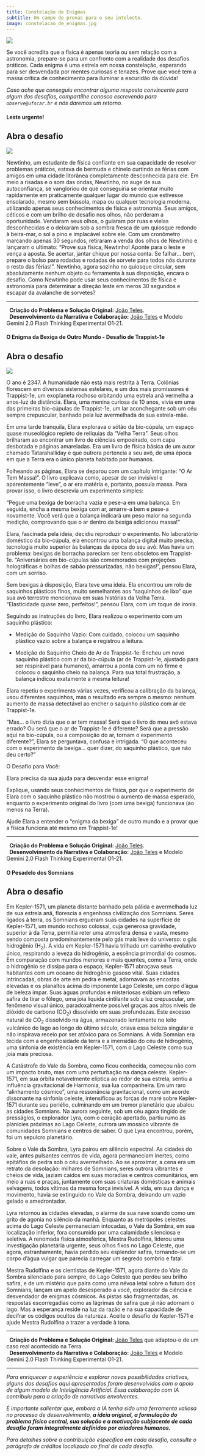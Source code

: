```yaml
---
title: Constelação de Enigmas
subtitle: Um campo de provas para o seu intelecto.
image: constelacao_de_enigmas.jpg
---
```


![](constelacao_de_enigmas.jpg){fig-align="center" .responsive-img}

Se você acredita que a física é apenas teoria ou sem relação com a astronomia, prepare-se para um confronto com a realidade dos desafios práticos. Cada enigma é uma estrela em nossa constelação, esperando para ser desvendada por mentes curiosas e tenazes. Prove que você tem a massa crítica de conhecimento para iluminar a escuridão da dúvida!

_Caso ache que conseguiu encontrar alguma resposta convincente para algum dos desafios, compartilhe conosco escrevendo para `observe@ufscar.br` e nós daremos um retorno._

#### Leste urgente!
::: {.callout-tip collapse="true"}
# Abra o desafio

![](leste_urgente.jpg){.img-left}

Newtinho, um estudante de física confiante em sua capacidade de resolver problemas práticos, estava de bermuda e chinelo curtindo as férias com amigos em uma cidade litorânea completamente desconhecida para ele. Em meio a risadas e o som das ondas, Newtinho, no auge de sua autoconfiança, se vangloriou de que conseguiria se orientar muito rapidamente em praticamente qualquer lugar do mundo que estivesse ensolarado, mesmo sem bússola, mapa ou qualquer tecnologia moderna, utilizando apenas seus conhecimentos de física e astronomia. Seus amigos, céticos e com um brilho de desafio nos olhos, não perderam a oportunidade. Vendaram seus olhos, o guiaram por ruas e vielas desconhecidas e o deixaram sob a sombra fresca de um quiosque redondo à beira-mar, o sol a pino e implacável sobre ele. Com um cronômetro marcando apenas 30 segundos, retiraram a venda dos olhos de Newtinho e lançaram o ultimato: "Prove sua física, Newtinho! Aponte para o leste e vença a aposta. Se acertar, jantar chique por nossa conta. Se falhar... bem, prepare o bolso para rodadas e rodadas de sorvete para todos nós durante o resto das férias!". Newtinho, agora sozinho no quiosque circular, sem absolutamente nenhum objeto ou ferramenta à sua disposição, encara o desafio. Como Newtinho pode usar seus conhecimentos de física e astronomia para determinar a direção leste em meros 30 segundos e escapar da avalanche de sorvetes?

---

|   **Criação do Problema e Solução Original:** [João Teles](/equipe/professores/joao_teles.qmd).
|   **Desenvolvimento da Narrativa e Colaboração:** [João Teles](/equipe/professores/joao_teles.qmd) e Modelo Gemini 2.0 Flash Thinking Experimental O1-21.

:::

#### O Enigma da Bexiga de Outro Mundo - Desafio de Trappist-1e
::: {.callout-tip collapse="true"}
# Abra o desafio

![](bexiga_de_outro_mundo.jpg){.img-left}

O ano é 2347. A humanidade não está mais restrita à Terra. Colônias florescem em diversos sistemas estelares, e um dos mais promissores é Trappist-1e, um exoplaneta rochoso orbitando uma estrela anã vermelha a anos-luz de distância. Elara, uma menina curiosa de 10 anos, vivia em uma das primeiras bio-cúpulas de Trappist-1e, um lar aconchegante sob um céu sempre crepuscular, banhado pela luz avermelhada de sua estrela-mãe.

Em uma tarde tranquila, Elara explorava o sótão da bio-cúpula, um espaço quase museológico repleto de relíquias da "Velha Terra". Seus olhos brilharam ao encontrar um livro de ciências empoeirado, com capa desbotada e páginas amareladas. Era um livro de física básica de um autor chamado Tatarahalliday e que outrora pertencia a seu avô, de uma época em que a Terra era o único planeta habitado por humanos.

Folheando as páginas, Elara se deparou com um capítulo intrigante: "O Ar Tem Massa!". O livro explicava como, apesar de ser invisível e aparentemente "leve", o ar era matéria e, portanto, possuía massa. Para provar isso, o livro descrevia um experimento simples:

"Pegue uma bexiga de borracha vazia e pese-a em uma balança. Em seguida, encha a mesma bexiga com ar, amarre-a bem e pese-a novamente. Você verá que a balança indicará um peso maior na segunda medição, comprovando que o ar dentro da bexiga adicionou massa!"

Elara, fascinada pela ideia, decidiu reproduzir o experimento. No laboratório doméstico da bio-cúpula, ela encontrou uma balança digital muito precisa, tecnologia muito superior às balanças da época do seu avô. Mas havia um problema: bexigas de borracha pareciam ser itens obsoletos em Trappist-1e. "Aniversários em bio-cúpulas são comemorados com projeções holográficas e bolhas de sabão pressurizadas, não bexigas!", pensou Elara, com um sorriso.

Sem bexigas à disposição, Elara teve uma ideia. Ela encontrou um rolo de saquinhos plásticos finos, muito semelhantes aos "saquinhos de lixo" que sua avó terrestre mencionava em suas histórias da Velha Terra. "Elasticidade quase zero, perfeitos!", pensou Elara, com um toque de ironia.

Seguindo as instruções do livro, Elara realizou o experimento com um saquinho plástico:

- Medição do Saquinho Vazio: Com cuidado, colocou um saquinho plástico vazio sobre a balança e registrou a leitura.

- Medição do Saquinho Cheio de Ar de Trappist-1e: Encheu um novo saquinho plástico com ar da bio-cúpula (ar de Trappist-1e, ajustado para ser respirável para humanos), amarrou a ponta com um nó firme e colocou o saquinho cheio na balança. Para sua total frustração, a balança indicou exatamente a mesma leitura!

Elara repetiu o experimento várias vezes, verificou a calibração da balança, usou diferentes saquinhos, mas o resultado era sempre o mesmo: nenhum aumento de massa detectável ao encher o saquinho plástico com ar de Trappist-1e.

"Mas... o livro dizia que o ar tem massa! Será que o livro do meu avô estava errado? Ou será que o ar de Trappist-1e é diferente? Será que a pressão aqui na bio-cúpula, ou a composição do ar, tornam o experimento diferente?", Elara se perguntava, confusa e intrigada. "O que aconteceu com o experimento da bexiga... quer dizer, do saquinho plástico, que não deu certo?"

O Desafio para Você:

Elara precisa da sua ajuda para desvendar esse enigma!

Explique, usando seus conhecimentos de física, por que o experimento de Elara com o saquinho plástico não mostrou o aumento de massa esperado, enquanto o experimento original do livro (com uma bexiga) funcionava (ao menos na Terra).

Ajude Elara a entender o "enigma da bexiga" de outro mundo e a provar que a física funciona até mesmo em Trappist-1e!

---

|   **Criação do Problema e Solução Original:** [João Teles](/equipe/professores/joao_teles.qmd).
|   **Desenvolvimento da Narrativa e Colaboração:** [João Teles](/equipe/professores/joao_teles.qmd) e Modelo Gemini 2.0 Flash Thinking Experimental O1-21.

:::


#### O Pesadelo dos Somnians
::: {.callout-tip collapse="true"}
# Abra o desafio

Em Kepler-1571, um planeta distante banhado pela pálida e avermelhada luz de sua estrela anã, florescia a engenhosa civilização dos Somnians. Seres ligados à terra, os Somnians ergueram suas cidades na superfície de Kepler-1571, um mundo rochoso colossal, cuja generosa gravidade, superior à da Terra, permitia reter uma atmosfera densa e vasta, mesmo sendo composta predominantemente pelo gás mais leve do universo: o gás hidrogênio (H~2~). A vida em Kepler-1571 havia trilhado um caminho evolutivo único, respirando a leveza do hidrogênio, a essência primordial do cosmos. Em comparação com mundos menores e mais quentes, como a Terra, onde o hidrogênio se dissipa para o espaço, Kepler-1571 abraçava seus habitantes com um oceano de hidrogênio gasoso vital. Suas cidades intrincadas, obras de arte em pedra e metal, adornavam as encostas elevadas e os planaltos acima do imponente Lago Celeste, um corpo d'água de beleza ímpar. Suas águas profundas e misteriosas exibiam um reflexo safira de tirar o fôlego, uma joia líquida cintilante sob a luz crepuscular, um fenômeno visual único, paradoxalmente possível graças aos altos níveis de dióxido de carbono (CO~2~) dissolvido em suas profundezas. Este excesso natural de CO~2~ dissolvido na água, armazenado lentamente no leito vulcânico do lago ao longo do último século, criava essa beleza singular e não inspirava receio por ser atóxico para os Somnians. A vida Somnian era tecida com a engenhosidade da terra e a imensidão do céu de hidrogênio, uma sinfonia de existência em Kepler-1571, com o Lago Celeste como sua joia mais preciosa.

A Catástrofe do Vale da Sombra, como ficou conhecida, começou não com um impacto bruto, mas com uma perturbação na dança celeste. Kepler-1571, em sua órbita notavelmente elíptica ao redor de sua estrela, sentiu a influência gravitacional de Harmonia, sua lua companheira. Em um raro "alinhamento cósmico", uma ressonância gravitacional, como um acorde dissonante na sinfonia celeste, intensificou as forças de maré sobre Kepler-1571 durante seu periélio, culminando em um tremor planetário que abalou as cidades Somnians. Na aurora seguinte, sob um céu agora tingido de presságios, o explorador Lyra, com o coração apertado, partiu rumo às planícies próximas ao Lago Celeste, outrora um mosaico vibrante de comunidades Somnians e centros de saber. O que Lyra encontrou, porém, foi um sepulcro planetário.

Sobre o Vale da Sombra, Lyra pairou em silêncio espectral. As cidades do vale, antes pulsantes centros de vida, agora permaneciam inertes, como epitáfios de pedra sob o céu avermelhado. Ao se aproximar, a cena era um retrato da desolação: milhares de Somnians, seres outrora vibrantes e cheios de vida, jaziam caídos em suas moradias e centros comunitários, em meio a ruas e praças, juntamente com suas criaturas domésticas e animais selvagens, todos vítimas da mesma força invisível. A vida, em sua dança e movimento, havia se extinguido no Vale da Sombra, deixando um vazio gelado e amedrontador.

Lyra retornou às cidades elevadas, o alarme de sua nave soando como um grito de agonia no silêncio da manhã. Enquanto as metrópoles celestes acima do Lago Celeste permaneciam intocadas, o Vale da Sombra, em sua localização inferior, fora consumido por uma calamidade silenciosa e seletiva. A renomada física atmosférica, Mestra Rudolfina, liderou uma investigação planetária urgente, seus olhos fixos no Lago Celeste, que agora, estranhamente, havia perdido seu esplendor safira, tornando-se um corpo d'água vulgar que parecia carregar um segredo sombrio e fatal.

Mestra Rudolfina e os cientistas de Kepler-1571, agora diante do Vale da Sombra silenciado para sempre, do Lago Celeste que perdeu seu brilho safira, e de um mistério que paira como uma névoa letal sobre o futuro dos Somnians, lançam um apelo desesperado a você, explorador da ciência e desvendador de enigmas cósmicos. As pistas são fragmentadas, as respostas escorregadias como as lágrimas de safira que já não adornam o lago. Mas a esperança reside na luz da razão e na sua capacidade de decifrar os códigos ocultos da natureza. Aceite o desafio de Kepler-1571 e ajude Mestra Rudolfina a trazer a verdade à tona.

---

|   **Criação do Problema e Solução Original:** [João Teles](/equipe/professores/joao_teles.qmd) que adaptou-o de um caso real acontecido na Terra.
|   **Desenvolvimento da Narrativa e Colaboração:** [João Teles](/equipe/professores/joao_teles.qmd) e Modelo Gemini 2.0 Flash Thinking Experimental O1-21.


:::


---
_Para enriquecer a experiência e explorar novas possibilidades criativas, alguns dos desafios aqui apresentados foram desenvolvidos com o apoio de algum modelo de Inteligência Artificial. Essa colaboração com IA contribuiu para a criação de narrativas envolventes._

_É importante salientar que, embora a IA tenha sido uma ferramenta valiosa no processo de desenvolvimento, **a ideia original, a formulação do problema físico central, sua solução e a motivação subjacente de cada desafio foram integralmente definidos por criadores humanos.**_

_Para detalhes sobre a contribuição específica em cada desafio, consulte o parágrafo de créditos localizado ao final de cada desafio._